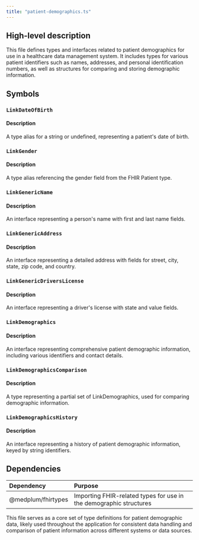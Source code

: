```yaml
---
title: "patient-demographics.ts"
---
```


## High-level description
This file defines types and interfaces related to patient demographics for use in a healthcare data management system. It includes types for various patient identifiers such as names, addresses, and personal identification numbers, as well as structures for comparing and storing demographic information.

## Symbols

### `LinkDateOfBirth`
#### Description
A type alias for a string or undefined, representing a patient's date of birth.

### `LinkGender`
#### Description
A type alias referencing the gender field from the FHIR Patient type.

### `LinkGenericName`
#### Description
An interface representing a person's name with first and last name fields.

### `LinkGenericAddress`
#### Description
An interface representing a detailed address with fields for street, city, state, zip code, and country.

### `LinkGenericDriversLicense`
#### Description
An interface representing a driver's license with state and value fields.

### `LinkDemographics`
#### Description
An interface representing comprehensive patient demographic information, including various identifiers and contact details.

### `LinkDemographicsComparison`
#### Description
A type representing a partial set of LinkDemographics, used for comparing demographic information.

### `LinkDemographicsHistory`
#### Description
An interface representing a history of patient demographic information, keyed by string identifiers.

## Dependencies
| Dependency | Purpose |
|:-----------|:--------|
| @medplum/fhirtypes | Importing FHIR-related types for use in the demographic structures |

This file serves as a core set of type definitions for patient demographic data, likely used throughout the application for consistent data handling and comparison of patient information across different systems or data sources.